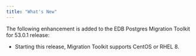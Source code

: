 ```yaml
---
title: "What's New"
---
```


<div id="whats_new" class="registered_link"></div>


The following enhancement is added to the EDB Postgres Migration Toolkit for 53.0.1 release:

  - Starting this release, Migration Toolkit supports CentOS or RHEL 8.
